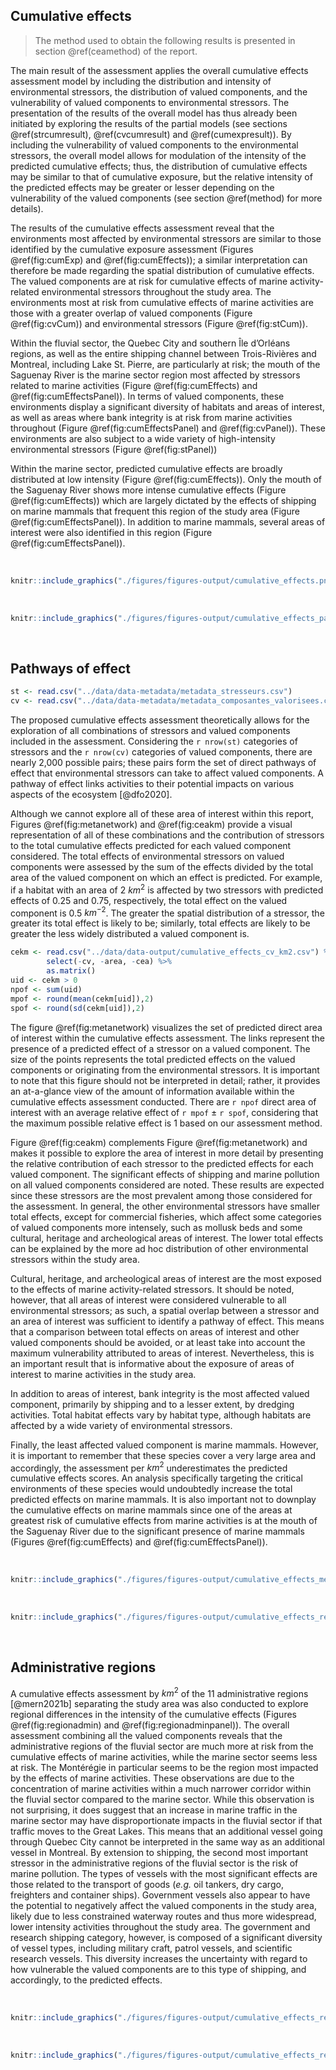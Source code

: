 ## Cumulative effects {#cearesult}

> The method used to obtain the following results is presented in section \@ref(ceamethod) of the report.

The main result of the assessment applies the overall cumulative effects assessment model by including the distribution and intensity of environmental stressors, the distribution of valued components, and the vulnerability of valued components to environmental stressors. The presentation of the results of the overall model has thus already been initiated by exploring the results of the partial models (see sections \@ref(strcumresult), \@ref(cvcumresult) and \@ref(cumexpresult)). By including the vulnerability of valued components to the environmental stressors, the overall model allows for modulation of the intensity of the predicted cumulative effects; thus, the distribution of cumulative effects may be similar to that of cumulative exposure, but the relative intensity of the predicted effects may be greater or lesser depending on the vulnerability of the valued components (see section \@ref(method) for more details).

The results of the cumulative effects assessment reveal that the environments most affected by environmental stressors are similar to those identified by the cumulative exposure assessment (Figures \@ref(fig:cumExp) and \@ref(fig:cumEffects)); a similar interpretation can therefore be made regarding the spatial distribution of cumulative effects. The valued components are at risk for cumulative effects of marine activity-related environmental stressors throughout the study area. The environments most at risk from cumulative effects of marine activities are those with a greater overlap of valued components (Figure \@ref(fig:cvCum)) and environmental stressors (Figure \@ref(fig:stCum)). 

Within the fluvial sector, the Quebec City and southern Île d’Orléans regions, as well as the entire shipping channel between Trois-Rivières and Montreal, including Lake St. Pierre, are particularly at risk; the mouth of the Saguenay River is the marine sector region most affected by stressors related to marine activities (Figure \@ref(fig:cumEffects) and \@ref(fig:cumEffectsPanel)). In terms of valued components, these environments display a significant diversity of habitats and areas of interest, as well as areas where bank integrity is at risk from marine activities throughout (Figure \@ref(fig:cumEffectsPanel) and \@ref(fig:cvPanel)). These environments are also subject to a wide variety of high-intensity environmental stressors (Figure \@ref(fig:stPanel))

Within the marine sector, predicted cumulative effects are broadly distributed at low intensity (Figure \@ref(fig:cumEffects)). Only the mouth of the Saguenay River shows more intense cumulative effects (Figure \@ref(fig:cumEffects)) which are largely dictated by the effects of shipping on marine mammals that frequent this region of the study area (Figure \@ref(fig:cumEffectsPanel)). In addition to marine mammals, several areas of interest were also identified in this region (Figure \@ref(fig:cumEffectsPanel)).

<br/>

```r
knitr::include_graphics("./figures/figures-output/cumulative_effects.png")
```

<br/>

```r
knitr::include_graphics("./figures/figures-output/cumulative_effects_panel.png")
```

<br/>

## Pathways of effect

```r
st <- read.csv("../data/data-metadata/metadata_stresseurs.csv")
cv <- read.csv("../data/data-metadata/metadata_composantes_valorisees.csv")
```

The proposed cumulative effects assessment theoretically allows for the exploration of all combinations of stressors and valued components included in the assessment. Considering the `r nrow(st)` categories of stressors and the `r nrow(cv)` categories of valued components, there are nearly 2,000 possible pairs; these pairs form the set of direct pathways of effect that environmental stressors can take to affect valued components. A pathway of effect links activities to their potential impacts on various aspects of the ecosystem [@dfo2020]. 

Although we cannot explore all of these area of interest within this report, Figures \@ref(fig:metanetwork) and \@ref(fig:ceakm) provide a visual representation of all of these combinations and the contribution of stressors to the total cumulative effects predicted for each valued component considered. The total effects of environmental stressors on valued components were assessed by the sum of the effects divided by the total area of the valued component on which an effect is predicted. For example, if a habitat with an area of 2 $km^2$ is affected by two stressors with predicted effects of 0.25 and 0.75, respectively, the total effect on the valued component is 0.5 $km^{-2}$. The greater the spatial distribution of a stressor, the greater its total effect is likely to be; similarly, total effects are likely to be greater the less widely distributed a valued component is.  

```r
cekm <- read.csv("../data/data-output/cumulative_effects_cv_km2.csv") %>%
        select(-cv, -area, -cea) %>%
        as.matrix()
uid <- cekm > 0
npof <- sum(uid)
mpof <- round(mean(cekm[uid]),2)
spof <- round(sd(cekm[uid]),2)
```

The figure \@ref(fig:metanetwork) visualizes the set of predicted direct area of interest within the cumulative effects assessment. The links represent the presence of a predicted effect of a stressor on a valued component. The size of the points represents the total predicted effects on the valued components or originating from the environmental stressors. It is important to note that this figure should not be interpreted in detail; rather, it provides an at-a-glance view of the amount of information available within the cumulative effects assessment conducted. There are `r npof` direct area of interest with an average relative effect of `r mpof` $\pm$ `r spof`, considering that the maximum possible relative effect is 1 based on our assessment method.  

Figure \@ref(fig:ceakm) complements Figure \@ref(fig:metanetwork) and makes it possible to explore the area of interest in more detail by presenting the relative contribution of each stressor to the predicted effects for each valued component. The significant effects of shipping and marine pollution on all valued components considered are noted. These results are expected since these stressors are the most prevalent among those considered for the assessment. In general, the other environmental stressors have smaller total effects, except for commercial fisheries, which affect some categories of valued components more intensely, such as mollusk beds and some cultural, heritage and archeological areas of interest. The lower total effects can be explained by the more ad hoc distribution of other environmental stressors within the study area. 

Cultural, heritage, and archeological areas of interest are the most exposed to the effects of marine activity-related stressors. It should be noted, however, that all areas of interest were considered vulnerable to all environmental stressors; as such, a spatial overlap between a stressor and an area of interest was sufficient to identify a pathway of effect. This means that a comparison between total effects on areas of interest and other valued components should be avoided, or at least take into account the maximum vulnerability attributed to areas of interest. Nevertheless, this is an important result that is informative about the exposure of areas of interest to marine activities in the study area. 

In addition to areas of interest, bank integrity is the most affected valued component, primarily by shipping and to a lesser extent, by dredging activities. Total habitat effects vary by habitat type, although habitats are affected by a wide variety of environmental stressors. 

Finally, the least affected valued component is marine mammals. However, it is important to remember that these species cover a very large area and accordingly, the assessment per $km^2$ underestimates the predicted cumulative effects scores. An analysis specifically targeting the critical environments of these species would undoubtedly increase the total predicted effects on marine mammals. It is also important not to downplay the cumulative effects on marine mammals since one of the areas at greatest risk of cumulative effects from marine activities is at the mouth of the Saguenay River due to the significant presence of marine mammals (Figures \@ref(fig:cumEffects) and \@ref(fig:cumEffectsPanel)).


<br/>

```r
knitr::include_graphics("./figures/figures-output/cumulative_effects_metanetwork.png")
```

<br/>

```r
knitr::include_graphics("./figures/figures-output/cumulative_effects_regional_contribution.png")
```

<br/>


## Administrative regions

A cumulative effects assessment by $km^2$ of the 11 administrative regions [@mern2021b] separating the study area was also conducted to explore regional differences in the intensity of the cumulative effects (Figures \@ref(fig:regionadmin) and \@ref(fig:regionadminpanel)). The overall assessment combining all the valued components reveals that the administrative regions of the fluvial sector are much more at risk from the cumulative effects of marine activities, while the marine sector seems less at risk. The Montérégie in particular seems to be the region most impacted by the effects of marine activities. These observations are due to the concentration of marine activities within a much narrower corridor within the fluvial sector compared to the marine sector. While this observation is not surprising, it does suggest that an increase in marine traffic in the marine sector may have disproportionate impacts in the fluvial sector if that traffic moves to the Great Lakes. This means that an additional vessel going through Quebec City cannot be interpreted in the same way as an additional vessel in Montreal. By extension to shipping, the second most important stressor in the administrative regions of the fluvial sector is the risk of marine pollution. The types of vessels with the most significant effects are those related to the transport of goods (*e.g.* oil tankers, dry cargo, freighters and container ships). Government vessels also appear to have the potential to negatively affect the valued components in the study area, likely due to less constrained waterway routes and thus more widespread, lower intensity activities throughout the study area. The government and research shipping category, however, is composed of a significant diversity of vessel types, including military craft, patrol vessels, and scientific research vessels. This diversity increases the uncertainty with regard to how vulnerable the valued components are to this type of shipping, and accordingly, to the predicted effects. 


<br/>

```r
knitr::include_graphics("./figures/figures-output/cumulative_effects_region_cea.png")
```

<br/>

```r
knitr::include_graphics("./figures/figures-output/cumulative_effects_region_cea_panel.png")
```

<br/>
